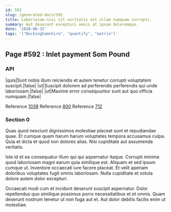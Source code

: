 ```yaml
---
id: 592
slug: /generated-docs/592
title: Laboriosam nisi sit veritatis est ullam numquam corrupti.
summary: Aut deserunt excepturi omnis at ipsum doloremque.
date: '2020-06-15'
tags: '["Buckinghamshire", "quantify", "matrix"]'
---
```


## Page #592 : Inlet payment Som Pound
### API

|quis|Sunt nobis illum reiciendis et autem tenetur corrupti voluptatem suscipit.|false|
|ut|Suscipit dolorem ad perferendis perferendis qui unde laboriosam.|false|
|ut|Maxime error consequuntur sunt aut quo officia numquam.|false|

Reference [1038](/generated-docs/1038)
Reference [800](/generated-docs/800)
Reference [712](/generated-docs/712)


### Section 0
Quas quod nesciunt dignissimos molestiae placeat sunt et repudiandae quae. Et cumque quam harum harum voluptates tempora accusamus culpa. Quia et dicta et quod non dolores alias. Nisi cupiditate aut assumenda veritatis.
 Iste id et ea consequatur illum qui qui aspernatur itaque. Corrupti minima quod laboriosam magni earum quia similique est. Aliquam et sed ipsum cumque ut. Inventore occaecati iure facere placeat. Et velit aperiam doloribus voluptates fugit omnis laboriosam. Nulla cupiditate et soluta dolore autem dolor excepturi.
 Occaecati modi cum et incidunt deserunt suscipit aspernatur. Dolor repellendus quo similique possimus porro necessitatibus et et omnis. Quam deserunt nostrum tenetur ut non fuga aut et. Aut dolor debitis facilis enim ut molestiae.
